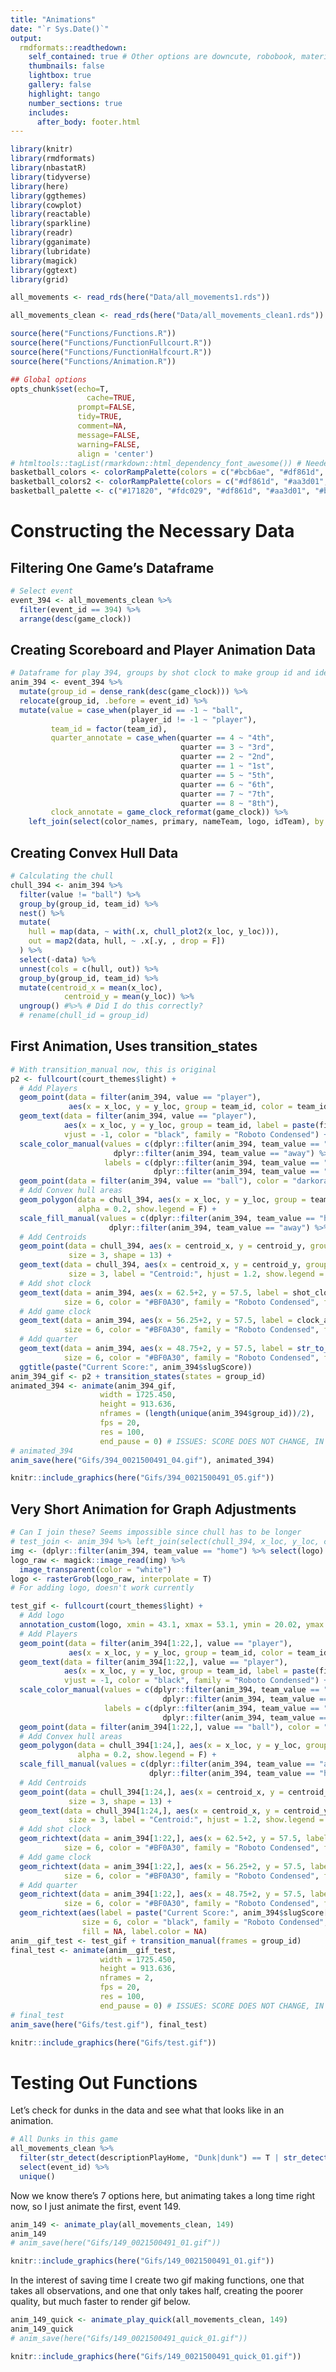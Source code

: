 ```yaml
---
title: "Animations"
date: "`r Sys.Date()`"
output:
  rmdformats::readthedown:
    self_contained: true # Other options are downcute, robobook, material, readthedown, html_clean, html_docco, lockdown, https://github.com/juba/rmdformats
    thumbnails: false
    lightbox: true
    gallery: false
    highlight: tango
    number_sections: true
    includes:
      after_body: footer.html
---
```


```r
library(knitr)
library(rmdformats)
library(nbastatR)
library(tidyverse)
library(here)
library(ggthemes)
library(cowplot)
library(reactable)
library(sparkline)
library(readr)
library(gganimate)
library(lubridate)
library(magick)
library(ggtext)
library(grid)

all_movements <- read_rds(here("Data/all_movements1.rds"))

all_movements_clean <- read_rds(here("Data/all_movements_clean1.rds"))

source(here("Functions/Functions.R"))
source(here("Functions/FunctionFullcourt.R"))
source(here("Functions/FunctionHalfcourt.R"))
source(here("Functions/Animation.R"))

## Global options
opts_chunk$set(echo=T,
	             cache=TRUE,
               prompt=FALSE,
               tidy=TRUE,
               comment=NA,
               message=FALSE,
               warning=FALSE,
               align = 'center')
# htmltools::tagList(rmarkdown::html_dependency_font_awesome()) # Needed so fa's in footer will show
basketball_colors <- colorRampPalette(colors = c("#bcb6ae", "#df861d", "#aa3d01", "#171820")) # Silver to light orange, orange, black
basketball_colors2 <- colorRampPalette(colors = c("#df861d", "#aa3d01", "#171820"))
basketball_palette <- c("#171820", "#fdc029", "#df861d", "#aa3d01", "#bcb6ae")
```

# Constructing the Necessary Data

## Filtering One Game's Dataframe

```r
# Select event
event_394 <- all_movements_clean %>% 
  filter(event_id == 394) %>%
  arrange(desc(game_clock))
```

## Creating Scoreboard and Player Animation Data

```r
# Dataframe for play 394, groups by shot clock to make group id and identifies ball and player
anim_394 <- event_394 %>%
  mutate(group_id = dense_rank(desc(game_clock))) %>%
  relocate(group_id, .before = event_id) %>%
  mutate(value = case_when(player_id == -1 ~ "ball",
                           player_id != -1 ~ "player"),
         team_id = factor(team_id),
         quarter_annotate = case_when(quarter == 4 ~ "4th",
                                      quarter == 3 ~ "3rd",
                                      quarter == 2 ~ "2nd",
                                      quarter == 1 ~ "1st",
                                      quarter == 5 ~ "5th",
                                      quarter == 6 ~ "6th",
                                      quarter == 7 ~ "7th",
                                      quarter == 8 ~ "8th"),
         clock_annotate = game_clock_reformat(game_clock)) %>%
    left_join(select(color_names, primary, nameTeam, logo, idTeam), by = c("team_id" = "idTeam")) # Need to make sure this encodes by defense or offense later, add team colors as well
```

## Creating Convex Hull Data

```r
# Calculating the chull
chull_394 <- anim_394 %>%
  filter(value != "ball") %>%
  group_by(group_id, team_id) %>%
  nest() %>%
  mutate(
    hull = map(data, ~ with(.x, chull_plot2(x_loc, y_loc))),
    out = map2(data, hull, ~ .x[.y, , drop = F])
  ) %>%
  select(-data) %>%
  unnest(cols = c(hull, out)) %>%
  group_by(group_id, team_id) %>%
  mutate(centroid_x = mean(x_loc),
            centroid_y = mean(y_loc)) %>%
  ungroup() #%>% # Did I do this correctly?
  # rename(chull_id = group_id)
```

## First Animation, Uses transition_states

```r
# With transition_manual now, this is original
p2 <- fullcourt(court_themes$light) +
  # Add Players
  geom_point(data = filter(anim_394, value == "player"), 
             aes(x = x_loc, y = y_loc, group = team_id, color = team_id), size = 5) +
  geom_text(data = filter(anim_394, value == "player"), 
            aes(x = x_loc, y = y_loc, group = team_id, label = paste(firstname, lastname)), 
            vjust = -1, color = "black", family = "Roboto Condensed") +
  scale_color_manual(values = c(dplyr::filter(anim_394, team_value == "home") %>% select(primary) %>% unique() %>% deframe(),
                       dplyr::filter(anim_394, team_value == "away") %>% select(primary) %>% unique() %>% deframe()), 
                     labels = c(dplyr::filter(anim_394, team_value == "home") %>% select(nameTeam) %>% unique() %>% deframe(),
                                dplyr::filter(anim_394, team_value == "away") %>% select(nameTeam) %>% unique() %>% deframe())) +
  geom_point(data = filter(anim_394, value == "ball"), color = "darkorange", size = 3, aes(x = x_loc, y = y_loc)) + # Add ball
  # Add Convex hull areas
  geom_polygon(data = chull_394, aes(x = x_loc, y = y_loc, group = team_id, fill = team_id),
               alpha = 0.2, show.legend = F) +
  scale_fill_manual(values = c(dplyr::filter(anim_394, team_value == "home") %>% select(primary) %>% unique() %>% deframe(),
                      dplyr::filter(anim_394, team_value == "away") %>% select(primary) %>% unique() %>% deframe())) +
  # Add Centroids
  geom_point(data = chull_394, aes(x = centroid_x, y = centroid_y, group = team_id, color = team_id),
             size = 3, shape = 13) +
  geom_text(data = chull_394, aes(x = centroid_x, y = centroid_y, group = team_id, color = team_id),
             size = 3, label = "Centroid:", hjust = 1.2, show.legend = F, family = "Roboto Condensed") +
  # Add shot clock
  geom_text(data = anim_394, aes(x = 62.5+2, y = 57.5, label = shot_clock), 
            size = 6, color = "#BF0A30", family = "Roboto Condensed", fontface = "bold") + # Why is geom_text always so ugly
  # Add game clock
  geom_text(data = anim_394, aes(x = 56.25+2, y = 57.5, label = clock_annotate), 
            size = 6, color = "#BF0A30", family = "Roboto Condensed", fontface = "bold") +
  # Add quarter
  geom_text(data = anim_394, aes(x = 48.75+2, y = 57.5, label = str_to_upper(quarter_annotate)), 
            size = 6, color = "#BF0A30", family = "Roboto Condensed", fontface = "bold") +
  ggtitle(paste("Current Score:", anim_394$slugScore))
anim_394_gif <- p2 + transition_states(states = group_id)
animated_394 <- animate(anim_394_gif, 
                    width = 1725.450,
                    height = 913.636,
                    nframes = (length(unique(anim_394$group_id))/2),
                    fps = 20,
                    res = 100,
                    end_pause = 0) # ISSUES: SCORE DOES NOT CHANGE, IN THIS PART OF DATA, EVENT ID IS SUBSET WEIRDLY AND INCLUDES A LOT AFTER THE PLAY
# animated_394
anim_save(here("Gifs/394_0021500491_04.gif"), animated_394)
```

```r
knitr::include_graphics(here("Gifs/394_0021500491_05.gif"))
```


## Very Short Animation for Graph Adjustments

```r
# Can I join these? Seems impossible since chull has to be longer
# test_join <- anim_394 %>% left_join(select(chull_394, x_loc, y_loc, centroid_x, centroid_y, group_id), by = c("group_id"))
img <- (dplyr::filter(anim_394, team_value == "home") %>% select(logo) %>% unique() %>% pull(logo))
logo_raw <- magick::image_read(img) %>%
  image_transparent(color = "white")
logo <- rasterGrob(logo_raw, interpolate = T)
# For adding logo, doesn't work currently

test_gif <- fullcourt(court_themes$light) +
  # Add logo
  annotation_custom(logo, xmin = 43.1, xmax = 53.1, ymin = 20.02, ymax = 30.02) +
  # Add Players
  geom_point(data = filter(anim_394[1:22,], value == "player"), 
             aes(x = x_loc, y = y_loc, group = team_id, color = team_id), size = 5) +
  geom_text(data = filter(anim_394[1:22,], value == "player"), 
            aes(x = x_loc, y = y_loc, group = team_id, label = paste(firstname, lastname)), 
            vjust = -1, color = "black", family = "Roboto Condensed") +
  scale_color_manual(values = c(dplyr::filter(anim_394, team_value == "away") %>% select(primary) %>% unique() %>% deframe(),  
                                  dplyr::filter(anim_394, team_value == "home") %>% select(primary) %>% unique() %>% deframe()),
                     labels = c(dplyr::filter(anim_394, team_value == "away") %>% select(nameTeam) %>% unique() %>% deframe(),
                                  dplyr::filter(anim_394, team_value == "home") %>% select(nameTeam) %>% unique() %>% deframe())) +
  geom_point(data = filter(anim_394[1:22,], value == "ball"), color = "darkorange", size = 3, aes(x = x_loc, y = y_loc)) + # Add ball
  # Add Convex hull areas
  geom_polygon(data = chull_394[1:24,], aes(x = x_loc, y = y_loc, group = team_id, fill = team_id),
               alpha = 0.2, show.legend = F) +
  scale_fill_manual(values = c(dplyr::filter(anim_394, team_value == "away") %>% select(primary) %>% unique() %>% deframe(),  
                               dplyr::filter(anim_394, team_value == "home") %>% select(primary) %>% unique() %>% deframe())) +
  # Add Centroids
  geom_point(data = chull_394[1:24,], aes(x = centroid_x, y = centroid_y, group = team_id, color = team_id),
             size = 3, shape = 13) +
  geom_text(data = chull_394[1:24,], aes(x = centroid_x, y = centroid_y, group = team_id, color = team_id),
             size = 3, label = "Centroid:", hjust = 1.2, show.legend = F, family = "Roboto Condensed") +
  # Add shot clock
  geom_richtext(data = anim_394[1:22,], aes(x = 62.5+2, y = 57.5, label = shot_clock), 
            size = 6, color = "#BF0A30", family = "Roboto Condensed", fontface = "bold") + # Why is geom_text always so ugly
  # Add game clock
  geom_richtext(data = anim_394[1:22,], aes(x = 56.25+2, y = 57.5, label = clock_annotate), 
            size = 6, color = "#BF0A30", family = "Roboto Condensed", fontface = "bold") +
  # Add quarter
  geom_richtext(data = anim_394[1:22,], aes(x = 48.75+2, y = 57.5, label = str_to_upper(quarter_annotate)), 
            size = 6, color = "#BF0A30", family = "Roboto Condensed", fontface = "bold") +
  geom_richtext(aes(label = paste("Current Score:", anim_394$slugScore[1]), x = 37.5, y = 58.2),
                size = 6, color = "black", family = "Roboto Condensed", fontface = "bold",
                fill = NA, label.color = NA)
anim__gif_test <- test_gif + transition_manual(frames = group_id)
final_test <- animate(anim__gif_test, 
                    width = 1725.450,
                    height = 913.636,
                    nframes = 2,
                    fps = 20,
                    res = 100,
                    end_pause = 0) # ISSUES: SCORE DOES NOT CHANGE, IN THIS PART OF DATA, EVENT ID IS SUBSET WEIRDLY AND INCLUDES A LOT AFTER THE PLAY
# final_test
anim_save(here("Gifs/test.gif"), final_test)
```

```r
knitr::include_graphics(here("Gifs/test.gif"))
```


# Testing Out Functions

Let's check for dunks in the data and see what that looks like in an animation.

```r
# All Dunks in this game
all_movements_clean %>% 
  filter(str_detect(descriptionPlayHome, "Dunk|dunk") == T | str_detect(descriptionPlayVisitor, "Dunk|dunk") == T) %>% 
  select(event_id) %>% 
  unique()
```

Now we know there's 7 options here, but animating takes a long time right now, so I just animate the first, event 149.

```r
anim_149 <- animate_play(all_movements_clean, 149)
anim_149
# anim_save(here("Gifs/149_0021500491_01.gif"))
```

```r
knitr::include_graphics(here("Gifs/149_0021500491_01.gif"))
```

In the interest of saving time I create two gif making functions, one that takes all observations, and one that only takes half, creating the poorer quality, but much faster to render gif below.

```r
anim_149_quick <- animate_play_quick(all_movements_clean, 149)
anim_149_quick
# anim_save(here("Gifs/149_0021500491_quick_01.gif"))
```

```r
knitr::include_graphics(here("Gifs/149_0021500491_quick_01.gif"))
```


